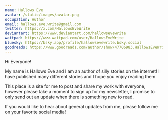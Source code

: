 ```yaml
---
name: Hallows Eve
avatar: /static/images/avatar.png
occupation: Author
email: hallows.eve.write@gmail.com
twitter: https://x.com/HallowsEveWrite
deviantart: https://www.deviantart.com/hallowsevewrite
wattpad: https://www.wattpad.com/user/HallowsEveWrite
bluesky: https://bsky.app/profile/hallowsevewrite.bsky.social
goodreads: https://www.goodreads.com/author/show/47706983.HallowsEveWrite
---
```


Hi Everyone!

My name is Hallows Eve and I am an author of silly stories on the internet! I have published many different stories and I hope you enjoy reading them.

This place is a site for me to post and share my work with everyone, however please take a moment to sign up for my newsletter, I promise to only send out an update when there is something new to read.

If you would like to hear about general updates from me, please follow me on your favorite social media!
